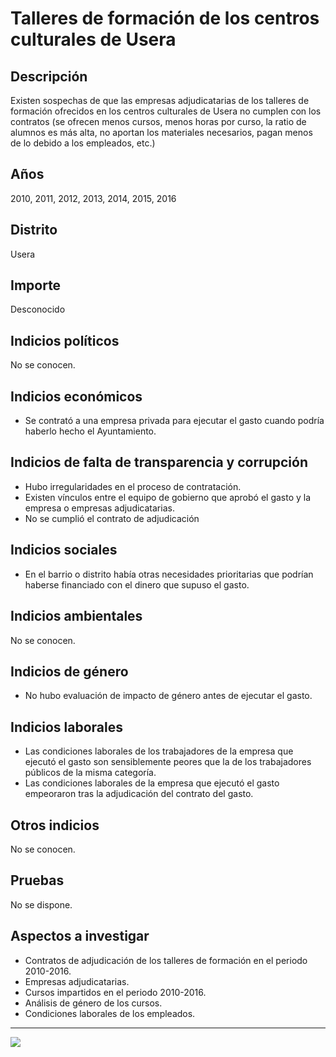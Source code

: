 Talleres de formación de los centros culturales de Usera
========================================================

Descripción
-----------

Existen sospechas de que las empresas adjudicatarias de los talleres de
formación ofrecidos en los centros culturales de Usera no cumplen con
los contratos (se ofrecen menos cursos, menos horas por curso, la ratio
de alumnos es más alta, no aportan los materiales necesarios, pagan
menos de lo debido a los empleados, etc.)

Años
----

2010, 2011, 2012, 2013, 2014, 2015, 2016

Distrito
--------

Usera

Importe
-------

Desconocido

Indicios políticos
------------------

No se conocen.

Indicios económicos
-------------------

-   Se contrató a una empresa privada para ejecutar el gasto cuando
    podría haberlo hecho el Ayuntamiento.

Indicios de falta de transparencia y corrupción
-----------------------------------------------

-   Hubo irregularidades en el proceso de contratación.
-   Existen vínculos entre el equipo de gobierno que aprobó el gasto y
    la empresa o empresas adjudicatarias.
-   No se cumplió el contrato de adjudicación

Indicios sociales
-----------------

-   En el barrio o distrito había otras necesidades prioritarias que
    podrían haberse financiado con el dinero que supuso el gasto.

Indicios ambientales
--------------------

No se conocen.

Indicios de género
------------------

-   No hubo evaluación de impacto de género antes de ejecutar el gasto.

Indicios laborales
------------------

-   Las condiciones laborales de los trabajadores de la empresa que
    ejecutó el gasto son sensiblemente peores que la de los trabajadores
    públicos de la misma categoría.
-   Las condiciones laborales de la empresa que ejecutó el gasto
    empeoraron tras la adjudicación del contrato del gasto.

Otros indicios
--------------

No se conocen.

Pruebas
-------

No se dispone.

Aspectos a investigar
---------------------

-   Contratos de adjudicación de los talleres de formación en el periodo
    2010-2016.
-   Empresas adjudicatarias.
-   Cursos impartidos en el periodo 2010-2016.
-   Análisis de género de los cursos.
-   Condiciones laborales de los empleados.

------------------------------------------------------------------------

![](https://dl.airtable.com/hkjf8NpRQOy8ijsDsnjQ_centro%20cultural%20meseta%20orcasitas.jpg)
